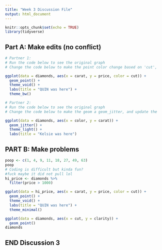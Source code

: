 ```yaml
---
title: "Week 3 Discussion File"
output: html_document
---
```


```r
knitr::opts_chunk$set(echo = TRUE)
library(tidyverse)
```

## Part A: Make edits (no conflict)

```r
# Partner 1: 
# Run the code below to see the original graph
# Change the code below to make the point color change based on 'cut', and update the theme to theme_bw(). Update the title to include your first name. 

ggplot(data = diamonds, aes(x = carat, y = price, color = cut)) +
  geom_point() +
  theme_void() +
  labs(title = "QUIN was here") +
  theme_bw()
```

```r
# Partner 2: 
# Run the code below to see the original graph
# Change the code below to make the geom a geom_jitter, and update the theme to theme_light. Update the title to include your first name. 

ggplot(data = diamonds, aes(x = color, y = carat)) +
  geom_jitter() +
  theme_light() +
  labs(title = "Kelsie was here")
```

## PART B: Make problems

```r

poop <- c(1, 4, 9, 11, 18, 27, 49, 63)
poop
# Coding is difficult but kinda fun?
#fuck maybe it did not pull lol
hi_price <- diamonds %>% 
  filter(price > 1000)

ggplot(data = hi_price, aes(x = carat, y = price, color = cut)) +
  geom_point() +
  theme_void() +
  labs(title = "QUIN was here") +
  theme_minimal()

```

```r
ggplot(data = diamonds, aes(x = cut, y = clarity)) +
  geom_point()
diamonds
```

## END Discussion 3
